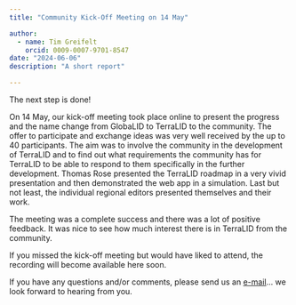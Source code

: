 ```yaml
---
title: "Community Kick-Off Meeting on 14 May"

author: 
  - name: Tim Greifelt
    orcid: 0009-0007-9701-8547
date: "2024-06-06"
description: "A short report"

---
```


The next step is done!

On 14 May, our kick-off meeting took place online to present the progress and the name change from GlobaLID to TerraLID to the community. The offer to participate and exchange ideas was very well received by the up to 40 participants. The aim was to involve the community in the development of TerraLID and to find out what requirements the community has for TerraLID to be able to respond to them specifically in the further development. Thomas Rose presented the TerraLID roadmap in a very vivid presentation and then demonstrated the web app in a simulation. Last but not least, the individual regional editors presented themselves and their work. 

The meeting was a complete success and there was a lot of positive feedback. It was nice to see how much interest there is in TerraLID from the community. 

If you missed the kick-off meeting but would have liked to attend, <!-- you can watch the recorded meeting below --> the recording will become available here soon. 

If you have any questions and/or comments, please send us an [e-mail](mailto:terralid@bergbaumuseum.de)... we look forward to hearing from you. 
